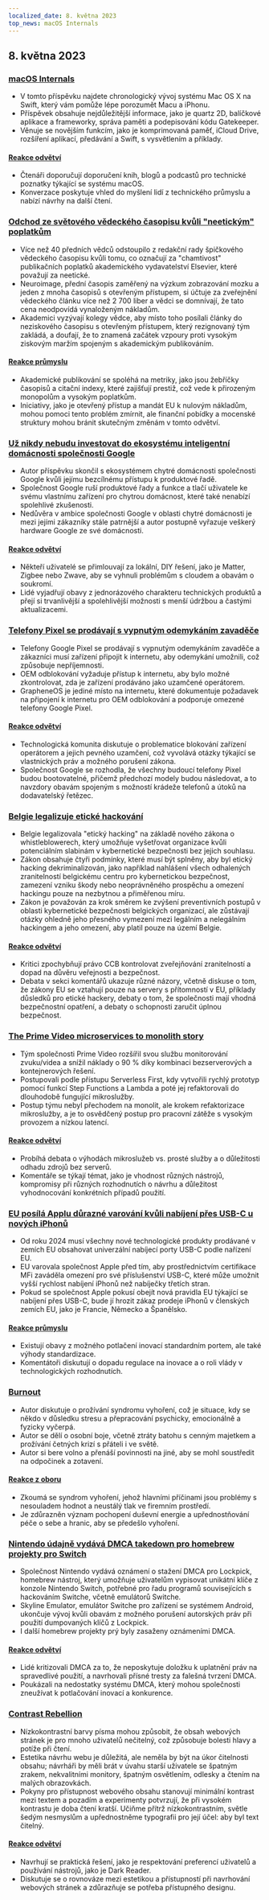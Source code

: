 ```yaml
---
localized_date: 8. května 2023
top_news: macOS Internals
---
```




<CallToAction />

<Steps>

## 8. května 2023

### [macOS Internals](https://gist.github.com/kconner/cff08fe3e0bb857ea33b47d965b3e19f)

- V tomto příspěvku najdete chronologický vývoj systému Mac OS X na Swift, který vám pomůže lépe porozumět Macu a iPhonu.
- Příspěvek obsahuje nejdůležitější informace, jako je quartz 2D, balíčkové aplikace a frameworky, správa paměti a podepisování kódu Gatekeeper.
- Věnuje se novějším funkcím, jako je komprimovaná paměť, iCloud Drive, rozšíření aplikací, předávání a Swift, s vysvětlením a příklady.

#### [Reakce odvětví](http://news.ycombinator.com/item?id=35847715)

- Čtenáři doporučují doporučení knih, blogů a podcastů pro technické poznatky týkající se systému macOS.
- Konverzace poskytuje vhled do myšlení lidí z technického průmyslu a nabízí návrhy na další čtení.

### [Odchod ze světového vědeckého časopisu kvůli "neetickým" poplatkům](https://www.theguardian.com/science/2023/may/07/too-greedy-mass-walkout-at-global-science-journal-over-unethical-fees)

- Více než 40 předních vědců odstoupilo z redakční rady špičkového vědeckého časopisu kvůli tomu, co označují za "chamtivost" publikačních poplatků akademického vydavatelství Elsevier, které považují za neetické.
- Neuroimage, přední časopis zaměřený na výzkum zobrazování mozku a jeden z mnoha časopisů s otevřeným přístupem, si účtuje za zveřejnění vědeckého článku více než 2 700 liber a vědci se domnívají, že tato cena neodpovídá vynaloženým nákladům.
- Akademici vyzývají kolegy vědce, aby místo toho posílali články do neziskového časopisu s otevřeným přístupem, který rezignovaný tým zakládá, a doufají, že to znamená začátek vzpoury proti vysokým ziskovým maržím spojeným s akademickým publikováním.

#### [Reakce průmyslu](http://news.ycombinator.com/item?id=35848894)

- Akademické publikování se spoléhá na metriky, jako jsou žebříčky časopisů a citační indexy, které zajišťují prestiž, což vede k přirozeným monopolům a vysokým poplatkům.
- Iniciativy, jako je otevřený přístup a mandát EU k nulovým nákladům, mohou pomoci tento problém zmírnit, ale finanční pobídky a mocenské struktury mohou bránit skutečným změnám v tomto odvětví.

### [Už nikdy nebudu investovat do ekosystému inteligentní domácnosti společnosti Google](https://www.androidauthority.com/google-smart-home-3319869/)

- Autor příspěvku skončil s ekosystémem chytré domácnosti společnosti Google kvůli jejímu bezcílnému přístupu k produktové řadě.
- Společnost Google ruší produktové řady a funkce a tlačí uživatele ke svému vlastnímu zařízení pro chytrou domácnost, které také nenabízí spolehlivé zkušenosti.
- Nedůvěra v ambice společnosti Google v oblasti chytré domácnosti je mezi jejími zákazníky stále patrnější a autor postupně vyřazuje veškerý hardware Google ze své domácnosti.

#### [Reakce odvětví](http://news.ycombinator.com/item?id=35849060)

- Někteří uživatelé se přimlouvají za lokální, DIY řešení, jako je Matter, Zigbee nebo Zwave, aby se vyhnuli problémům s cloudem a obavám o soukromí.
- Lidé vyjadřují obavy z jednorázového charakteru technických produktů a přejí si trvanlivější a spolehlivější možnosti s menší údržbou a častými aktualizacemi.

### [Telefony Pixel se prodávají s vypnutým odemykáním zavaděče](https://www.fitzsim.org/blog/?p=545)

- Telefony Google Pixel se prodávají s vypnutým odemykáním zavaděče a zákazníci musí zařízení připojit k internetu, aby odemykání umožnili, což způsobuje nepříjemnosti.
- OEM odblokování vyžaduje přístup k internetu, aby bylo možné zkontrolovat, zda je zařízení prodáváno jako uzamčené operátorem.
- GrapheneOS je jediné místo na internetu, které dokumentuje požadavek na připojení k internetu pro OEM odblokování a podporuje omezené telefony Google Pixel.

#### [Reakce odvětví](http://news.ycombinator.com/item?id=35852192)

- Technologická komunita diskutuje o problematice blokování zařízení operátorem a jejich pevného uzamčení, což vyvolává otázky týkající se vlastnických práv a možného porušení zákona.
- Společnost Google se rozhodla, že všechny budoucí telefony Pixel budou bootovatelné, přičemž předchozí modely budou následovat, a to navzdory obavám spojeným s možností krádeže telefonů a útoků na dodavatelský řetězec.

### [Belgie legalizuje etické hackování](https://www.law.kuleuven.be/citip/blog/belgium-legalises-ethical-hacking-a-threat-or-an-opportunity-for-cybersecurity/)

- Belgie legalizovala "etický hacking" na základě nového zákona o whistleblowerech, který umožňuje vyšetřovat organizace kvůli potenciálním slabinám v kybernetické bezpečnosti bez jejich souhlasu.
- Zákon obsahuje čtyři podmínky, které musí být splněny, aby byl etický hacking dekriminalizován, jako například nahlášení všech odhalených zranitelností belgickému centru pro kybernetickou bezpečnost, zamezení vzniku škody nebo neoprávněného prospěchu a omezení hackingu pouze na nezbytnou a přiměřenou míru.
- Zákon je považován za krok směrem ke zvýšení preventivních postupů v oblasti kybernetické bezpečnosti belgických organizací, ale zůstávají otázky ohledně jeho přesného vymezení mezi legálním a nelegálním hackingem a jeho omezení, aby platil pouze na území Belgie.

#### [Reakce odvětví](http://news.ycombinator.com/item?id=35847860)

- Kritici zpochybňují právo CCB kontrolovat zveřejňování zranitelností a dopad na důvěru veřejnosti a bezpečnost.
- Debata v sekci komentářů ukazuje různé názory, včetně diskuse o tom, že zákony EU se vztahují pouze na servery s přítomností v EU, příklady důsledků pro etické hackery, debaty o tom, že společnosti mají vhodná bezpečnostní opatření, a debaty o schopnosti zaručit úplnou bezpečnost.

### [The Prime Video microservices to monolith story](https://adrianco.medium.com/so-many-bad-takes-what-is-there-to-learn-from-the-prime-video-microservices-to-monolith-story-4bd0970423d4)

- Tým společnosti Prime Video rozšířil svou službu monitorování zvuku/videa a snížil náklady o 90 % díky kombinaci bezserverových a kontejnerových řešení.
- Postupovali podle přístupu Serverless First, kdy vytvořili rychlý prototyp pomocí funkcí Step Functions a Lambda a poté jej refaktorovali do dlouhodobě fungující mikroslužby.
- Postup týmu nebyl přechodem na monolit, ale krokem refaktorizace mikroslužby, a je to osvědčený postup pro pracovní zátěže s vysokým provozem a nízkou latencí.

#### [Reakce odvětví](http://news.ycombinator.com/item?id=35853148)

- Probíhá debata o výhodách mikroslužeb vs. prosté služby a o důležitosti odhadu zdrojů bez serverů.
- Komentáře se týkají témat, jako je vhodnost různých nástrojů, kompromisy při různých rozhodnutích o návrhu a důležitost vyhodnocování konkrétních případů použití.

### [EU posílá Applu důrazné varování kvůli nabíjení přes USB-C u nových iPhonů](https://www.techradar.com/news/apple-may-not-restrict-usb-c-charging-on-new-iphones-after-all)

- Od roku 2024 musí všechny nové technologické produkty prodávané v zemích EU obsahovat univerzální nabíjecí porty USB-C podle nařízení EU.
- EU varovala společnost Apple před tím, aby prostřednictvím certifikace MFi zaváděla omezení pro své příslušenství USB-C, které může umožnit vyšší rychlost nabíjení iPhonů než nabíječky třetích stran.
- Pokud se společnost Apple pokusí obejít nová pravidla EU týkající se nabíjení přes USB-C, bude jí hrozit zákaz prodeje iPhonů v členských zemích EU, jako je Francie, Německo a Španělsko.

#### [Reakce průmyslu](http://news.ycombinator.com/item?id=35849043)

- Existují obavy z možného potlačení inovací standardním portem, ale také výhody standardizace.
- Komentátoři diskutují o dopadu regulace na inovace a o roli vlády v technologických rozhodnutích.

### [Burnout](https://drewdevault.com/2023/05/01/2023-05-01-Burnout.html)

- Autor diskutuje o prožívání syndromu vyhoření, což je situace, kdy se někdo v důsledku stresu a přepracování psychicky, emocionálně a fyzicky vyčerpá.
- Autor se dělí o osobní boje, včetně ztráty batohu s cenným majetkem a prožívání četných krizí s přáteli i ve světě.
- Autor si bere volno a přenáší povinnosti na jiné, aby se mohl soustředit na odpočinek a zotavení.

#### [Reakce z oboru](http://news.ycombinator.com/item?id=35849384)

- Zkoumá se syndrom vyhoření, jehož hlavními příčinami jsou problémy s nesouladem hodnot a neustálý tlak ve firemním prostředí.
- Je zdůrazněn význam pochopení duševní energie a upřednostňování péče o sebe a hranic, aby se předešlo vyhoření.

### [Nintendo údajně vydává DMCA takedown pro homebrew projekty pro Switch](https://gbatemp.net/threads/nintendo-reportedly-issues-dmca-takedown-for-switch-homebrew-projects-skyline-switch-emulator-development-ceased.632406/)

- Společnost Nintendo vydává oznámení o stažení DMCA pro Lockpick, homebrew nástroj, který umožňuje uživatelům vypisovat unikátní klíče z konzole Nintendo Switch, potřebné pro řadu programů souvisejících s hackováním Switche, včetně emulátorů Switche.
- Skyline Emulator, emulátor Switche pro zařízení se systémem Android, ukončuje vývoj kvůli obavám z možného porušení autorských práv při použití dumpovaných klíčů z Lockpick.
- I další homebrew projekty prý byly zasaženy oznámeními DMCA.

#### [Reakce odvětví](http://news.ycombinator.com/item?id=35846726)

- Lidé kritizovali DMCA za to, že neposkytuje doložku k uplatnění práv na spravedlivé použití, a navrhovali přísné tresty za falešná tvrzení DMCA.
- Poukázali na nedostatky systému DMCA, který mohou společnosti zneužívat k potlačování inovací a konkurence.

### [Contrast Rebellion](https://contrastrebellion.com/)

- Nízkokontrastní barvy písma mohou způsobit, že obsah webových stránek je pro mnoho uživatelů nečitelný, což způsobuje bolesti hlavy a potíže při čtení.
- Estetika návrhu webu je důležitá, ale neměla by být na úkor čitelnosti obsahu; návrháři by měli brát v úvahu starší uživatele se špatným zrakem, nekvalitními monitory, špatným osvětlením, odlesky a čtením na malých obrazovkách.
- Pokyny pro přístupnost webového obsahu stanovují minimální kontrast mezi textem a pozadím a experimenty potvrzují, že při vysokém kontrastu je doba čtení kratší. Učiňme přítrž nízkokontrastním, světle šedým nesmyslům a upřednostněme typografii pro její účel: aby byl text čitelný.

#### [Reakce odvětví](http://news.ycombinator.com/item?id=35850044)

- Navrhují se praktická řešení, jako je respektování preferencí uživatelů a používání nástrojů, jako je Dark Reader.
- Diskutuje se o rovnováze mezi estetikou a přístupností při navrhování webových stránek a zdůrazňuje se potřeba přístupného designu.

</Steps>
